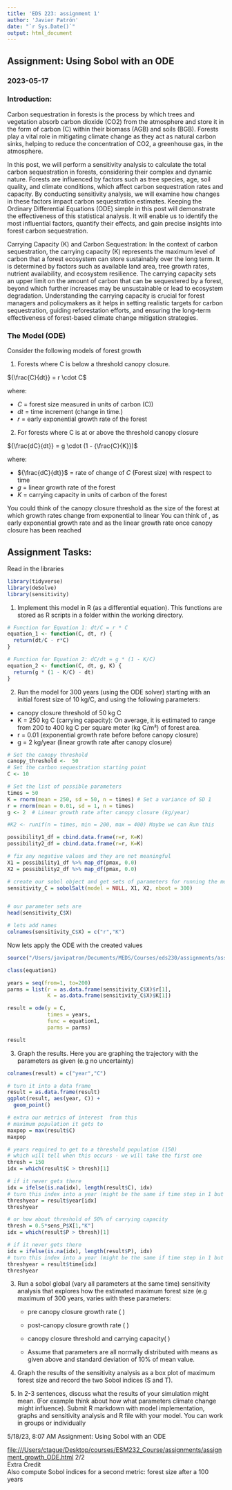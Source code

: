```yaml
---
title: 'EDS 223: assignment 1'
author: 'Javier Patrón'
date: "`r Sys.Date()`"
output: html_document
---
```


## Assignment: Using Sobol with an ODE

### 2023-05-17

### Introduction:

Carbon sequestration in forests is the process by which trees and vegetation absorb carbon dioxide (CO2) from the atmosphere and store it in the form of carbon (C) within their biomass (AGB) and soils (BGB). Forests play a vital role in mitigating climate change as they act as natural carbon sinks, helping to reduce the concentration of CO2, a greenhouse gas, in the atmosphere.

In this post, we will perform a sensitivity analysis to calculate the total carbon sequestration in forests, considering their complex and dynamic nature. Forests are influenced by factors such as tree species, age, soil quality, and climate conditions, which affect carbon sequestration rates and capacity. By conducting sensitivity analysis, we will examine how changes in these factors impact carbon sequestration estimates. Keeping the Ordinary Differential Equations (ODE) simple in this post will demonstrate the effectiveness of this statistical analysis. It will enable us to identify the most influential factors, quantify their effects, and gain precise insights into forest carbon sequestration.

Carrying Capacity (K) and Carbon Sequestration: In the context of carbon sequestration, the carrying capacity (K) represents the maximum level of carbon that a forest ecosystem can store sustainably over the long term. It is determined by factors such as available land area, tree growth rates, nutrient availability, and ecosystem resilience. The carrying capacity sets an upper limit on the amount of carbon that can be sequestered by a forest, beyond which further increases may be unsustainable or lead to ecosystem degradation. Understanding the carrying capacity is crucial for forest managers and policymakers as it helps in setting realistic targets for carbon sequestration, guiding reforestation efforts, and ensuring the long-term effectiveness of forest-based climate change mitigation strategies.

### The Model (ODE)

Consider the following models of forest growth

1.  Forests where C is below a threshold canopy closure.

${\frac{C}{dt}} = r \cdot C$

where:

-   ${C}$ = forest size measured in units of carbon (C))
-   ${dt}$ = time increment (change in time.)
-   ${r}$ = early exponential growth rate of the forest

2.  For forests where C is at or above the threshold canopy closure

${\frac{dC}{dt}} = g \cdot (1 - {\frac{C}{K}})$

where:

-   ${\frac{dC}{dt}}$ = rate of change of ${C}$ (Forest size) with respect to time
-   ${g}$ = linear growth rate of the forest
-   ${K}$ = carrying capacity in units of carbon of the forest

You could think of the canopy closure threshold as the size of the forest at which growth rates change from exponential to linear You can think of , as early exponential growth rate and as the linear growth rate once canopy closure has been reached

## **Assignment Tasks:**

Read in the libraries

```r
library(tidyverse)
library(deSolve)
library(sensitivity)
```

1.  Implement this model in R (as a differential equation). This functions are stored as R scripts in a folder within the working directory.

```r
# Function for Equation 1: dt/C = r * C
equation_1 <- function(C, dt, r) {
  return(dt/C - r*C)
}

# Function for Equation 2: dC/dt = g * (1 - K/C)
equation_2 <- function(C, dt, g, K) {
  return(g * (1 - K/C) - dt)
}
```

2.  Run the model for 300 years (using the ODE solver) starting with an initial forest size of 10 kg/C, and using the following parameters:

-   canopy closure threshold of 50 kg C
-   K = 250 kg C (carrying capacity): On average, it is estimated to range from 200 to 400 kg C per square meter (kg C/m²) of forest area.
-   r = 0.01 (exponential growth rate before before canopy closure)
-   g = 2 kg/year (linear growth rate after canopy closure)

```r

# Set the canopy threshold
canopy_threshold <-  50 
# Set the carbon sequestration starting point
C <- 10

# Set the list of possible parameters
times = 50
K = rnorm(mean = 250, sd = 50, n = times) # Set a variance of SD 1
r = rnorm(mean = 0.01, sd = 1, n = times)
g <- 2  # Linear growth rate after canopy closure (kg/year)

#K2 <- runif(n = times, min = 200, max = 400) Maybe we can Run this 

possibility1_df = cbind.data.frame(r=r, K=K)
possibility2_df = cbind.data.frame(r=r, K=K)

# fix any negative values and they are not meaningful
X1 = possibility1_df %>% map_df(pmax, 0.0)
X2 = possibility2_df %>% map_df(pmax, 0.0)

# create our sobol object and get sets of parameters for running the model
sensitivity_C = sobolSalt(model = NULL, X1, X2, nboot = 300)


# our parameter sets are
head(sensitivity_C$X)

# lets add names 
colnames(sensitivity_C$X) = c("r","K")
```

Now lets apply the ODE with the created values

```r
source("/Users/javipatron/Documents/MEDS/Courses/eds230/assignments/assignment6/eds230-carbon-forest-model/functions/equation1.R")

class(equation1)

years = seq(from=1, to=200)
parms = list(r = as.data.frame(sensitivity_C$X)$r[1], 
             K = as.data.frame(sensitivity_C$X)$K[1])

result = ode(y = C,
             times = years,
             func = equation1,
             parms = parms)

result
```

3.  Graph the results. Here you are graphing the trajectory with the parameters as given (e.g no uncertainty)

```r

colnames(result) = c("year","C")

# turn it into a data frame
result = as.data.frame(result)
ggplot(result, aes(year, C)) + 
  geom_point()

# extra our metrics of interest  from this
# maximum population it gets to
maxpop = max(result$C)
maxpop

# years required to get to a threshold population (150)
# which will tell when this occurs - we will take the first one
thresh = 150
idx = which(result$C > thresh)[1]

# if it never gets there
idx = ifelse(is.na(idx), length(result$C), idx)
# turn this index into a year (might be the same if time step in 1 but just in case it isn't)
threshyear = result$year[idx]
threshyear

# or how about threshold of 50% of carrying capacity
thresh = 0.5*sens_P$X[1,"K"]
idx = which(result$P > thresh)[1]

# if it never gets there
idx = ifelse(is.na(idx), length(result$P), idx)
# turn this index into a year (might be the same if time step in 1 but just in case it isn't)
threshyear = result$time[idx]
threshyear


```

3.  Run a sobol global (vary all parameters at the same time) sensitivity analysis that explores how the estimated maximum forest size (e.g maximum of 300 years, varies with these parameters:

    -   pre canopy closure growth rate ( )

    -   post-canopy closure growth rate ( )

    -   canopy closure threshold and carrying capacity( )

    -   Assume that parameters are all normally distributed with means as given above and standard deviation of 10% of mean value.

4.  Graph the results of the sensitivity analysis as a box plot of maximum forest size and record the two Sobol indices (S and T).

5.  In 2-3 sentences, discuss what the results of your simulation might mean. (For example think about how what parameters climate change might influence). Submit R markdown with model implementation, graphs and sensitivity analysis and R file with your model. You can work in groups or individually

5/18/23, 8:07 AM Assignment: Using Sobol with an ODE

<file:///Users/ctague/Desktop/courses/ESM232_Course/assignments/assignment_growth_ODE.html> 2/2\
Extra Credit\
Also compute Sobol indices for a second metric: forest size after a 100 years
